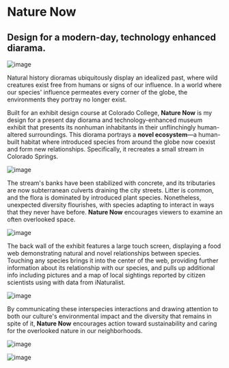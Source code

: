 # Nature Now

## Design for a modern-day, technology enhanced diarama.

![image](/img/museum/models/big.jpg)

Natural history dioramas ubiquitously display an idealized past, where wild creatures exist free from humans or signs of our influence. In a world where our species' influence permeates every corner of the globe, the environments they portray no longer exist.

Built for an exhibit design course at Colorado College, **Nature Now** is my design for a present day diorama and technology-enhanced museum exhibit that presents its nonhuman inhabitants in their unflinchingly human-altered surroundings. This diorama portrays a **novel ecosystem**—a human-built habitat where introduced species from around the globe now coexist and form new relationships. Specifically, it recreates a small stream in Colorado Springs.

![image](/img/museum/designs/ducks.jpg)

The stream's banks have been stabilized with concrete, and its tributaries are now subterranean culverts draining the city streets. Litter is common, and the flora is dominated by introduced plant species. Nonetheless, unexpected diversity flourishes, with species adapting to interact in ways that they never have before. **Nature Now** encourages viewers to examine an often overlooked space.

![image](/img/museum/designs/screen-white.jpg)

The back wall of the exhibit features a large touch screen, displaying a food web demonstrating natural and novel relationships between species. Touching any species brings it into the center of the web, providing further information about its relationship with our species, and pulls up additional info including pictures and a map of local sightings reported by citizen scientists using with data from iNaturalist.

![image](/img/museum/designs/squirrel-white.jpg)

By communicating these interspecies interactions and drawing attention to both our culture's environmental impact and the diversity that remains in spite of it, **Nature Now** encourages action toward sustainability and caring for the overlooked nature in our neighborhoods.

![image](/img/museum/models/mini.jpg "My first prototype, demonstrating a cutaway view of the subterranean culvert. Raccoons and other animals traverse these tunnels to avoid the roads above!")

![image](/img/museum/models/labside.jpg "As part of my brainstorming process, I explored other ideas by building models, including this sunken labyrinth.")
